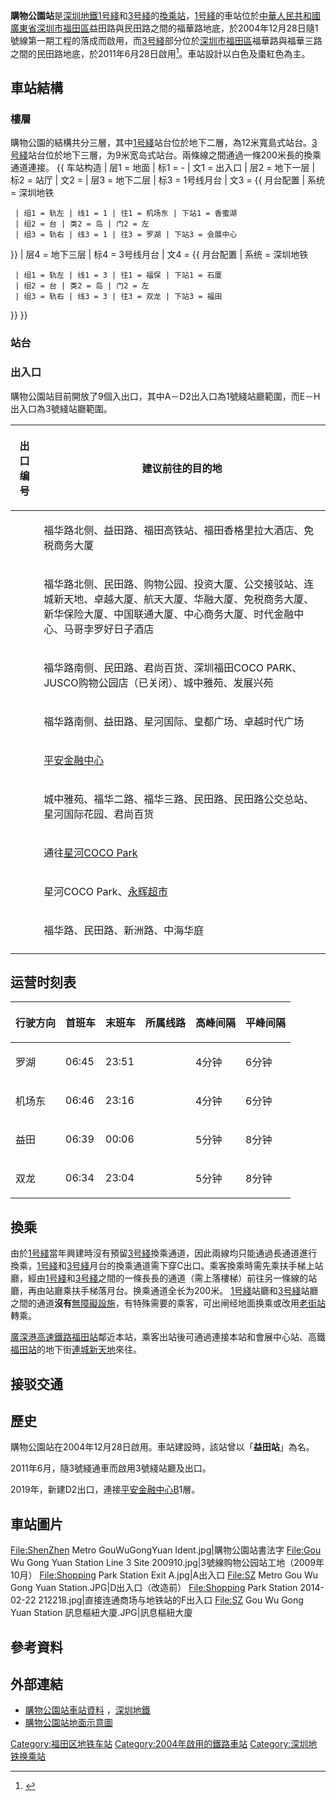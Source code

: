 {{NoteTA |G1=Railway |G2=Transport}}
{{Infobox station
|name = 購物公園
|eng_name = Shopping Park
|livery = #811A13
|namecolour = #FFFFFF
|linecolour = {{深圳地铁色彩|1}}
|linecolour2 = {{深圳地鐵色彩|3}}
|image = Shenzhen Metro Line 1 Shopping Park Sta Platform.jpg
|caption = 购物公园站一号线月台
|country = {{PRC}}
|borough = [[廣東省|廣東省]][[深圳市|深圳市]][[福田區|福田區]]
|address = 
{{深圳地鐵|1|s}}：
: 益田路與民田路之間的[[福華路|福華路]]地底
{{深圳地鐵|3|s}}：
: 福華路與福華三路之間的民田路地底
|coordinates={{coord|22|32|4|N|114|3|17|E|display=it|type:railwaystation}}
|colour = {{colorbox|white}} 白色<br>{{colorbox|#8B0000}} 棗紅色
|lines={{深圳地鐵|1|sl}}<br/>{{深圳地鐵|3|sl}}
|hours = 06:31－01:07<ref>{{cite web|title=购物公园-站点介绍|url=https://szmc.net/ver2/operating/search?scode=0109&xl=1}}{{Dead link|date=2020年7月 |bot=InternetArchiveBot |fix-attempted=yes }}</ref>
|connection = 
|opened = {{深圳地鐵|1|s}}：2004年12月28日<br>{{深圳地鐵|3|s}}：2011年6月28日
|structure = 地下車站
|platform = 2個[[島式月台|島式月台]]
|exits = 4個
|lift = 
|escalator = 
|shop = 
|services= {{Adjacent stations|system=Shenzhen Metro |line1=1|left1=香蜜湖|right1=會展中心
|line2=3|left2=福田|right2=石廈|to-left2=雙龍|to-right2=福保}}
|route_map ={{Routemap|inline=yes|legend=no
|map-title=B2层
|map=
\\\\utSTRf!~MFADEg\utSTRg!~MFADEg~~{{RoutemapRoute|Licon=U|{{站|会展中心|会展中心站 (深圳)}}}}
\\\\utSTR+BSl\utSTR+BSr!~num2r
\\\\utSTR+BSl!~num1l\utSTR+BSr
\\\\utSTRf!~MFADEf\utSTRg!~MFADEf~~{{RoutemapRoute|Licon=D|{{站|香蜜湖}}}}
|map2-title=B3层
|map2=
\\\\utSTRf!~MFADEg\utSTRg!~MFADEg~~{{RoutemapRoute|Licon=U|{{站|福田|福田站 (地铁)}}}}
\\\\utSTR+BSl\utSTR+BSr!~num1r
\\\\utSTR+BSl!~num2l\utSTR+BSr
\\\\utSTRf!~MFADEf\utSTRg!~MFADEf~~{{RoutemapRoute|Licon=D|{{站|石厦}}}}
}}}}
'''購物公園站'''是[[深圳地鐵|深圳地鐵]][[深圳地鐵1号綫|1号綫]]和[[深圳地鐵3号綫|3号綫]]的[[換乘站|換乘站]]，[[深圳地鐵1号綫|1号綫]]的車站位於[[中華人民共和國|中華人民共和國]][[廣東省|廣東省]][[深圳市|深圳市]][[福田區|福田區]]益田路與民田路之間的福華路地底，於2004年12月28日隨1號線第一期工程的落成而啟用，而[[深圳地鐵3号綫|3号綫]]部分位於[[深圳市|深圳市]][[福田區|福田區]]福華路與福華三路之間的民田路地底，於2011年6月28日啟用<ref>{{cite news|url=http://news.sznews.com/content/2011-06/28/content_5787493.htm|title=深圳地铁3号线开通首日市民争相「尝鲜」|archive-url=https://web.archive.org/web/20120205085342/http://news.sznews.com/content/2011-06/28/content_5787493.htm|archive-date=2012-02-05|date=2011-06-29|publisher=深圳新聞網|accessdate=2011-06-29|dead-url=yes}}</ref>。車站設計以白色及棗紅色為主。

==車站結構==
===樓層===
購物公園的結構共分三層，其中[[深圳地鐵1号綫|1号綫]]站台位於地下二層，為12米寬島式站台。[[深圳地鐵3号綫|3号綫]]站台位於地下三層，为9米宽岛式站台。兩條線之間通過一條200米長的換乘通道連接。
{{ 车站构造
| 层1 = 地面 | 标1 = -
| 文1 = 出入口
| 层2 = 地下一层 | 标2 = 站厅
| 文2 = {{spml|售票机|换乘通道|连接福华路地下商业街{{small|（[[连城新天地|连城新天地]]）}}}}
| 层3 = 地下二层 | 标3 = 1号线月台
| 文3 = {{ 月台配置 | 系统 = 深圳地铁
  | 组1 = 轨左 | 线1 = 1 | 往1 = 机场东 | 下站1 = 香蜜湖
  | 组2 = 台 | 类2 = 岛 | 门2 = 左
  | 组3 = 轨右 | 线3 = 1 | 往3 = 罗湖 | 下站3 = 会展中心
}}
| 层4 = 地下三层 | 标4 = 3号线月台
| 文4 = {{ 月台配置 | 系统 = 深圳地铁
  | 组1 = 轨左 | 线1 = 3 | 往1 = 福保 | 下站1 = 石厦
  | 组2 = 台 | 类2 = 岛 | 门2 = 左
  | 组3 = 轨右 | 线3 = 3 | 往3 = 双龙 | 下站3 = 福田
}}
}}

===站台===
{{gallery
| File:Shenzhen Metro Line 1 Shopping Park Sta Platform.jpg|1号线站台
| File:Shenzhen Metro Line 3 Shopping Park Sta Platform.jpg|3号线站台
}}
=== 出入口 ===
購物公園站目前開放了9個入出口，其中A－D2出入口為1號綫站廳範圍，而E－H出入口為3號綫站廳範圍。
<!--車站出口列表的內容經己按車站指示牌排列，請勿擅自加入非指示牌的內容-->
{| class="wikitable"
! 出口编号 !! 建议前往的目的地
|-
| {{港鐵出口|A|附=升}}|| 福华路北侧、益田路、福田高铁站、福田香格里拉大酒店、免税商务大厦
|-
| {{港鐵出口|B|附=盲}} || 福华路北侧、民田路、购物公园、投资大厦、公交接驳站、连城新天地、卓越大厦、航天大厦、华融大厦、免税商务大厦、新华保险大厦、中国联通大厦、中心商务大厦、时代金融中心、马哥孛罗好日子酒店
|-
| {{港鐵出口|C|附=盲}} || 福华路南侧、民田路、君尚百货、深圳福田COCO PARK、JUSCO购物公园店（已关闭）、城中雅苑、发展兴苑
|-
| {{港鐵出口|D|1|附=盲}} || 福华路南侧、益田路、星河国际、皇都广场、卓越时代广场
|-
| {{港鐵出口|D|2|附=盲}} || [[平安金融中心|平安金融中心]]
|-
| {{港鐵出口|E}} || 城中雅苑、福华二路、福华三路、民田路、民田路公交总站、星河国际花园、君尚百货
|-
| {{港鐵出口|F}} || 通往[[COCO_Park|星河COCO Park]]
|-
| {{港鐵出口|G}} || 星河COCO Park、[[永辉超市|永辉超市]]
|- 
| {{港鐵出口|H}} || 福华路、民田路、新洲路、中海华庭
|-
| bgcolor="#EEEEEE" colspan=3 | {{港鐵出口|註=盲升}}
|}

==运营时刻表==
{| class="wikitable"
|-
! 行驶方向 !! 首班车 !! 末班车 !! 所属线路 !! 高峰间隔 !! 平峰间隔
|-
|罗湖 || 06:45 || 23:51 || {{深圳地鐵|1|c}} || 4分钟 || 6分钟
|-
|机场东 || 06:46 || 23:16 || {{深圳地鐵|1|c}} || 4分钟 || 6分钟
|-
|益田 || 06:39 || 00:06 || {{深圳地鐵|3|c}} || 5分钟 || 8分钟
|-
|双龙 || 06:34 || 23:04 || {{深圳地鐵|3|c}} || 5分钟 || 8分钟
|}

==換乘==
由於[[深圳地鐵1号綫|1号綫]]當年興建時沒有預留[[深圳地鐵3号綫|3号綫]]換乘通道，因此兩線均只能通過長通道進行換乘，[[深圳地鐵1号綫|1号綫]]和[[深圳地鐵3号綫|3号綫]]月台的換乘通道需下穿C出口。乘客換乘時需先乘扶手梯上站廳，經由[[深圳地鐵1号綫|1号綫]]和[[深圳地鐵3号綫|3号綫]]之間的一條長長的通道（需上落樓梯）前往另一條線的站廳，再由站廳乘扶手梯落月台。换乘通道全长为200米。
[[深圳地鐵1号綫|1号綫]]站廳和[[深圳地鐵3号綫|3号綫]]站廳之間的通道'''沒有'''[[無障礙設施|無障礙設施]]，有特殊需要的乘客，可出闸经地面换乘或改用[[老街站|老街站]]轉乘。

[[廣深港高速鐵路|廣深港高速鐵路]][[福田站|福田站]]鄰近本站，乘客出站後可通過連接本站和會展中心站、高鐵[[福田站|福田站]]的地下街[[連城新天地|連城新天地]]來往。

==接驳交通==
{{深圳公交巴士列表|车站名=购物公园地铁站|3|64|316|327|371|379|398|B709|E25|K318|K359|M223|M224|M441|M454|M459|M521|高峰专线17|高峰专线95|高快巴士31|旅游4}}
{{深圳公交巴士列表|车站名=购物公园总站|3|379|398|E1|E20|E25|K318|M223}}
{{深圳公交巴士列表|车站名=购物公园|M441}}
{{深圳公交巴士列表|车站名=卓越时代广场|3|9|64|316|373|379|398|M221|M223|M224|M441|M454|M459|高峰专线95|高快巴士31}}
{{深圳公交巴士列表|车站名=信息枢纽大厦|9|71|235|327|B709|M221|高峰专线58}}
{{深圳公交巴士列表|车站名=中海华庭|371|M224}}

==歷史==
購物公園站在2004年12月28日啟用。車站建設時，該站曾以「'''益田站'''」為名。

2011年6月，隨3號綫通車而啟用3號綫站廳及出口。

2019年，新建D2出口，連接[[平安金融中心|平安金融中心]]B1層。

==車站圖片==
<gallery>
File:ShenZhen Metro GouWuGongYuan Ident.jpg|購物公園站書法字
File:Gou Wu Gong Yuan Station Line 3 Site 200910.jpg|3號線购物公园站工地（2009年10月）
File:Shopping Park Station Exit A.jpg|A出入口
File:SZ Metro Gou Wu Gong Yuan Station.JPG|D出入口（改造前）
File:Shopping Park Station 2014-02-22 212218.jpg|直接连通商场与地铁站的F出入口
File:SZ Gou Wu Gong Yuan Station 訊息樞紐大廈.JPG|訊息樞紐大廈
</gallery>

==參考資料==
{{Reflist}}

==外部連結==
{{commons category|Shopping Park station}}
*[http://www.szmc.net/10station/station.jsp?stationName=%B9%BA%CE%EF%B9%AB%D4%B0%D5%BE 購物公園站車站資料] {{Wayback|url=http://www.szmc.net/10station/station.jsp?stationName=%B9%BA%CE%EF%B9%AB%D4%B0%D5%BE |date=20101231221025 }}，[[深圳地鐵|深圳地鐵]]
*[https://web.archive.org/web/20100707155218/http://www.szmc.net/stationpic/S20041220171444100.jpg 購物公園站地面示意圖]
{{深圳地鐵1號線}}
{{深圳地鐵3號線}}
{{深圳地鐵車站列表|SZM}}

[[Category:福田区地铁车站|Category:福田区地铁车站]]
[[Category:2004年啟用的鐵路車站|Category:2004年啟用的鐵路車站]]
[[Category:深圳地铁换乘站|Category:深圳地铁换乘站]]